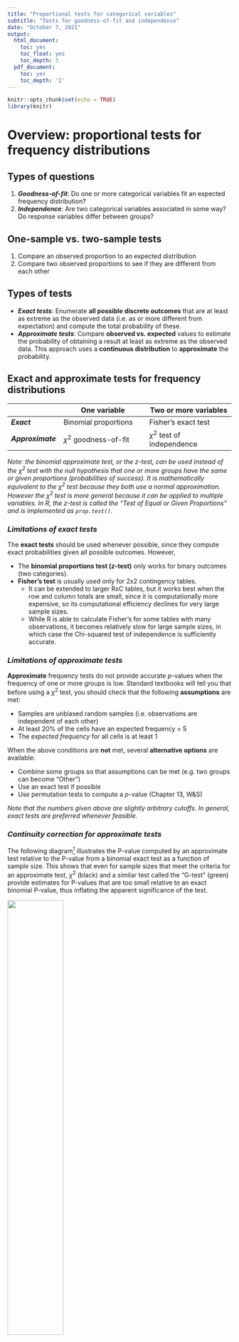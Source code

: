 ```yaml
---
title: "Proportional tests for categorical variables"
subtitle: "Tests for goodness-of-fit and independence"
date: "October 7, 2021"
output:
  html_document:
    toc: yes
    toc_float: yes
    toc_depth: 3
  pdf_document:
    toc: yes
    toc_depth: '2'
---
```


```r
knitr::opts_chunk$set(echo = TRUE)
library(knitr)
```

# Overview: proportional tests for frequency distributions

## Types of questions

1. ***Goodness-of-fit***: Do one or more categorical variables fit an expected frequency distribution?
2. ***Independence***: Are two categorical variables associated in some way? Do response variables differ between groups?

## One-sample vs. two-sample tests

1. Compare an observed proportion to an expected distribution
2. Compare two observed proportions to see if they are different from each other

## Types of tests

+ ***Exact tests***: Enumerate **all possible discrete outcomes** that are at least as extreme as the observed data (i.e. as or more different from expectation) and compute the total probability of these.
+ ***Approximate tests***: Compare **observed vs. expected** values to estimate the probability of obtaining a result at least as extreme as the observed data. This approach uses a **continuous distribution** to **approximate** the probability.


## Exact and approximate tests for frequency distributions

|                   | One variable                	| Two or more variables         |
|-------------------|-------------------------------|-------------------------------|
| ***Exact***	      | Binomial proportions          |	Fisher’s exact test           |
| ***Approximate***	| $\chi^2$ goodness-of-fit      |	$\chi^2$ test of independence |

*Note: the binomial approximate test, or the $z$-test, can be used instead of the $\chi^2$ test with the null hypothesis that one or more groups have the same or given proportions (probabilities of success). It is mathematically equivalent to the $\chi^2$ test because they both use a normal approximation. However the $\chi^2$ test is more general because it can be applied to multiple variables. In R, the $z$-test is called the "Test of Equal or Given Proportions" and is implemented as `prop.test()`.*

### *Limitations of exact tests*

The **exact tests** should be used whenever possible, since they compute exact probabilities given all possible outcomes. However,

+ The **binomial proportions test ($z$-test)** only works for binary outcomes (two categories).
+ **Fisher's test** is usually used only for 2x2 contingency tables. 
  + It can be extended to larger RxC tables, but it works best when the row and column totals are small, since it is computationally more expensive, so its computational efficiency declines for very large sample sizes.
  + While R is able to calculate Fisher's for some tables with many observations, it becomes relatively slow for large sample sizes, in which case the Chi-squared test of independence is sufficiently accurate.

### *Limitations of approximate tests*

**Approximate** frequency tests do not provide accurate $p$-values when the frequency of one or more groups is low. Standard textbooks will tell you that before using a $\chi^2$ test, you should check that the following **assumptions** are met:

+ Samples are unbiased random samples (i.e. observations are independent of each other)
+ At least 20% of the cells have an expected frequency = 5
+ The *expected frequency* for all cells is at least 1

When the above conditions are **not** met, several **alternative options** are available:

+ Combine some groups so that assumptions can be met (e.g. two groups can become "Other")
+ Use an exact test if possible
+ Use permutation tests to compute a $p$-value (Chapter 13, W&S)

*Note that the numbers given above are slightly arbitrary cutoffs. In general, exact tests are preferred whenever feasible.*


### *Continuity correction for approximate tests*

The following diagram[^1] illustrates the P-value computed by an approximate test relative to the P-value from a binomial exact test as a function of sample size. This shows that even for sample sizes that meet the criteria for an approximate test, $\chi^2$ (black) and a similar test called the "G-test" (green) provide estimates for P-values that are too small relative to an exact binomial P-value, thus inflating the apparent significance of the test.

![](Images/Exact_vs_approximate_P-value.png){width=50%}

```r
# library(knitr)
# include_graphics("Images/Exact_vs_approximate_P-value.png")
```


To correct for this, the default behavior in R for $\chi^2$ tests is to perform ***Yates' continuity correction***, which modifies the $(O-E)^2$ term as $(|O-E| - 1/2)^2$ to reduce the overall magnitude of the $\chi^2$ test statistic. The term "continuity" correction is applied here because a *continuous* function (Chi-square) is being applied to approximate a *discrete* function (e.g. binomial).

There is some disagreement about when continuity correction should be applied, since in some cases it can result in overcorrection that results in a type II error (failure to correctly reject the null hypothesis). The Yates correction is strongly recommended when the expected number of observations in a cell is less than 5-10.

*For these reasons, it is preferable to use an exact test whenever possible in order to get the most accurate measure of significance.*


## Contingency tests

A common question that arises in biology is whether a response variable differs between groups. If so, we would also like to evaluate whether the probability distribution of one categorical variable is likely to be **dependent** on that of a second variable. For example:

+ *Do smokers have a higher incidence of lung cancer?*
+ *Does aspirin lower the incidence of heart attacks?*
+ *Do parasites alter the behavior of their hosts?*

In other words, are any observed differences are likely to occur by chance alone, due to variation among random samples? 

If the differences are not random, we may also like to know the strength of the association, i.e. what is the magnitude of the difference? We will address the latter question in a future class.

Two kinds of analysis can be done to address such questions:

+ Tests for **independence**: do the data show a significant difference from what would be expected if two variables were unrelated?
  + ***Exact tests***: compute an exact $p$-value based on all possible discrete outcomes
  + ***Approximate tests***: estimate $p$-values based on a continuous approximation of a discrete distribution
  
+ **Estimation**: how different is a response variable between two groups of interest?
  + ***Relative risk***: relative proportions between two groups
  + ***Odds ratio***: relative ***odds*** between two groups
  
We will discuss measures of association for categorical data in the next class, and for continuous data a little bit later.


### $\chi^2$ test for independence

The $\chi^2$ is the most common **approximate test** for independence and is widely used for contingency analysis. It can be used to test multiple categories with multiple possible outcomes and so is appropriate for a range of simple comparisons. Please refer to the lecture notes from the last class for a discussion of $\chi^2$ tests.

Other approximate tests exist for experimental designs that are **paired** or that control for **multiple measurements**. We will not cover these here, but they are mentioned at the bottom of this document.

### Fisher's Exact Test

Fisher's exact test uses the **hypergeometric** distribution (sampling without replacement from a finite population) to provide an **exact $p$-value** for contingency tables, by computing the cumulative probability of **all possible scenarios** that differ as much or more from a neutral expectation than the observed values. 

+ Where possible to use, it is preferred to the $\chi^2$ test for all 2x2 contingency tables.
  + In particular, it should be used instead of the $\chi^2$ test for independence for cases where some of the **frequencies** in the contingency table are **too low to satisfy the assumptions** of the $\chi^2$ test. 
+ Fisher's exact $p$-value can be extrapolated to larger datasets and tables with more rows and columns, but it becomes computationally impractical as the number of possibilities increases.

We will discuss Fisher's test in the next class.

---

## Other frequency tests

Other flavors of tests exist that apply to different kinds of situations where frequency data need to be analyzed. We will not cover these here, but merely mention them in case you may want to use them in the future.


### G-test for goodness-of-fit

The $G$–test of goodness-of-fit (a.k.a. likelihood ratio test, log-likelihood ratio test, or $G^2$ test) tests whether one nominal variable with two or more categories fits a theoretical expectation. Like the Chi-square test, it should be used with large sample sizes, since it will give inaccurate $P$-values for small sample sizes.


### Barnard's Exact Test for equality of proportions

It turns out that experimental study design governs whether the true distribution of the data is hypergeometric or multinomial, and therefore whether Fisher's is necessarily the right choice.

Barnard's test is a **non-parametric alternative** to Fisher's exact test. Because it is not conditioned on fixed margins (meaning it does not assume that the row and column totals are independent), Barnard's exact test is reported to have greater ***power*** than Fisher's exact test for 2x2 contingency tables. You can read about it on Wikipedia:
 [Barnard's test](https://en.wikipedia.org/wiki/Barnard%27s_test)

An implementation of Barnard's test is available in R:
[Blog on Barnard's exact test](https://www.r-statistics.com/2010/02/barnards-exact-test-a-powerful-alternative-for-fishers-exact-test-implemented-in-r/)


### McNemar and Cochran-Mantel-Haenszel

For more complicated scenarios, additional tests are available that we will not cover here. These include:

+ ***McNemar's test***
  + Used for "paired data", in which two measurements that come from the same individuals are compared. For example, a response variable can be compared between "pre-" and "post-" treatment, such as incidence of heart attacks before and after bypass surgery.
+ ***Cochran-Mantel-Haenszel test***
  + Used for testing the independence of two nominal variables with *repeated measurements*. For example[^2], to test for independence between an *Allele* and *Habitat* measured in four different *Locations*, the test could be applied to a 2x2x4 table to test for a relationship between the first two variables while controlling for the third.
  + The R implementation can also handle larger sets of categorical data.

---

## R commands for different kinds of frequency tests

To summarize, R contains commands for computing statistics for comparing categorical variables to expected discrete distributions, as well as for testing for and measuring associations between categorical variables:

+ Goodness-of-fit
  + `binom.test()`
  + `chisq.test()`

+ Independence
  + `fisher.test()`
  + `chisq.test()`

---

## Converting between lists and tables

Often our data will not be pre-formatted as a contingency table, so we will need to transform it in order to use these functions. The most common functions are `table()` and `xtable()`, which allow you to create 2x2 or larger tables. You can also cross-tabulate on one or more variables.

Some short tutorials for making tables and converting between data frames and tables are available here:

+ [R Cookbook](http://www.cookbook-r.com/Manipulating_data/Converting_between_data_frames_and_contingency_tables/)
+ [Quick R](https://www.statmethods.net/stats/frequencies.html)


---

## Additional Resources

+ **Whitlock & Schluter, Chapters 8 and 9**
+ **Whitlock & Schluter Online Tutorials**
  + [Frequency Data](https://whitlockschluter3e.zoology.ubc.ca/RLabs/R_tutorial_Frequency_data.html)
  + [Contingency Analysis](https://whitlockschluter3e.zoology.ubc.ca/RLabs/R_tutorial_Contingency_analysis.html)
+ [**Handbook of Biological Statistics**](http://www.biostathandbook.com/)
  + Goodness-of-fit tests
    + [Binomial](http://www.biostathandbook.com/exactgof.html)
    + [Chi-square](http://www.biostathandbook.com/chigof.html)
    + [G-test](http://www.biostathandbook.com/gtestgof.html)
  + Tests for independence
    + [Fisher's Exact Test](http://www.biostathandbook.com/fishers.html)
    + [Chi-square](http://www.biostathandbook.com/chiind.html)
      + [*The problem with small numbers in Chi-square test*](http://www.biostathandbook.com/small.html)
  + [Chochran-Mantel-Haenzl](http://www.biostathandbook.com/cmh.html)
+ [R Cookbook](http://www.cookbook-r.com/)
+ Aho, Chapter 11

[^1]: [Handbook of Biological Statistics](http://www.biostathandbook.com/), by John H. McDonald
[^2]: [Handbook of Biological Statistics](http://www.biostathandbook.com/), by John H. McDonald
